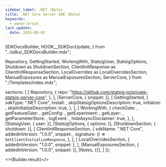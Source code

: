```yaml
---
sidebar_label: .NET (Beta)
title: .NET Core Server SDK (Beta)
keywords:
  - owner:brock
last_update:
  date: 2025-08-01
---
```


  SDKDocsBuilder,
  HOOK__SDKDocUpdate,
} from "../sdks/_SDKDocsBuilder.mdx";



  Repository,
  GettingStarted,
  WorkingWith,
  StatsigUser,
  StatsigOptions,
  Shutdown as ShutdownSection,
  ClientInitResponse as ClientInitResponseSection,
  LocalOverrides as LocalOverridesSection,
  ManualExposures as ManualExposuresSection,
  ServerCore,
} from "./Templates/index.mdx";

  sections: [
    [
      Repository,
      {
        repo: "https://github.com/statsig-io/private-statsig-server-core",
      },
    ],
    [ServerCore, { snippet: <Preamble /> }],
    [
      GettingStarted,
      {
        sdkType: ".NET Core",
        install: <Install />,
        skipStatsigOptionsDescription: true,
        initialize: <Initialize />,
        skipInitializeDescription: true,
      },
    ],
    [
      WorkingWith,
      {
        checkGate: <CheckGate />,
        getFeatureGate: <GetFeatureGate />,
        getConfig: <GetConfig />,
        getExperiment: <GetExperiment />,
        getLayer: <GetLayer />,
        getParameterStore: <GetParameterStore />,
        logEvent: <LogEvent />,
        hideAsyncDisclaimer: true,
      },
    ],
    [StatsigUser, { user: <User /> }],
    [StatsigOptions, { options: <Options /> }],
    [ShutdownSection, { shutdown: <Shutdown /> }],
    [
      ClientInitResponseSection,
      {
        sdkName: ".NET Core",
        addedInVersion: "1.0.0",
        snippet: <ClientInitResponse />,
        signature: () => <code>GetClientInitializeResponse</code>,
      },
    ],
    [
      LocalOverridesSection,
      { addedInVersion: "1.0.0", snippet: <LocalOverrides /> },
    ],
    [ManualExposuresSection, { addedInVersion: "1.0.0", snippet: <ManualExposures /> }],
    [Notes, {}],
  ]
});


<>{Builder.result}</>
